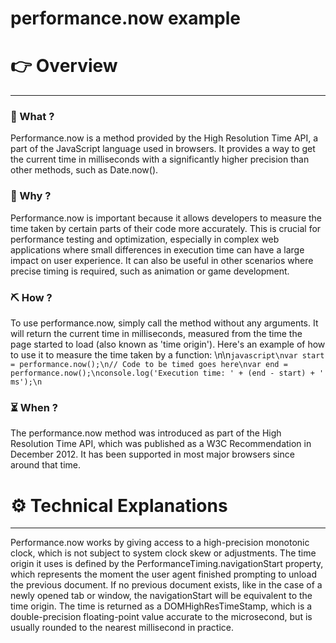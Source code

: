 # performance.now example


# 👉 Overview

---

### 👀 What ?

Performance.now is a method provided by the High Resolution Time API, a part of the JavaScript language used in browsers. It provides a way to get the current time in milliseconds with a significantly higher precision than other methods, such as Date.now().


### 🧐 Why ?

Performance.now is important because it allows developers to measure the time taken by certain parts of their code more accurately. This is crucial for performance testing and optimization, especially in complex web applications where small differences in execution time can have a large impact on user experience. It can also be useful in other scenarios where precise timing is required, such as animation or game development.


### ⛏️ How ?

To use performance.now, simply call the method without any arguments. It will return the current time in milliseconds, measured from the time the page started to load (also known as 'time origin'). Here's an example of how to use it to measure the time taken by a function: \n\n```javascript\nvar start = performance.now();\n// Code to be timed goes here\nvar end = performance.now();\nconsole.log('Execution time: ' + (end - start) + ' ms');\n```


### ⏳ When ?

The performance.now method was introduced as part of the High Resolution Time API, which was published as a W3C Recommendation in December 2012. It has been supported in most major browsers since around that time.


# ⚙️ Technical Explanations

---

Performance.now works by giving access to a high-precision monotonic clock, which is not subject to system clock skew or adjustments. The time origin it uses is defined by the PerformanceTiming.navigationStart property, which represents the moment the user agent finished prompting to unload the previous document. If no previous document exists, like in the case of a newly opened tab or window, the navigationStart will be equivalent to the time origin. The time is returned as a DOMHighResTimeStamp, which is a double-precision floating-point value accurate to the microsecond, but is usually rounded to the nearest millisecond in practice.
